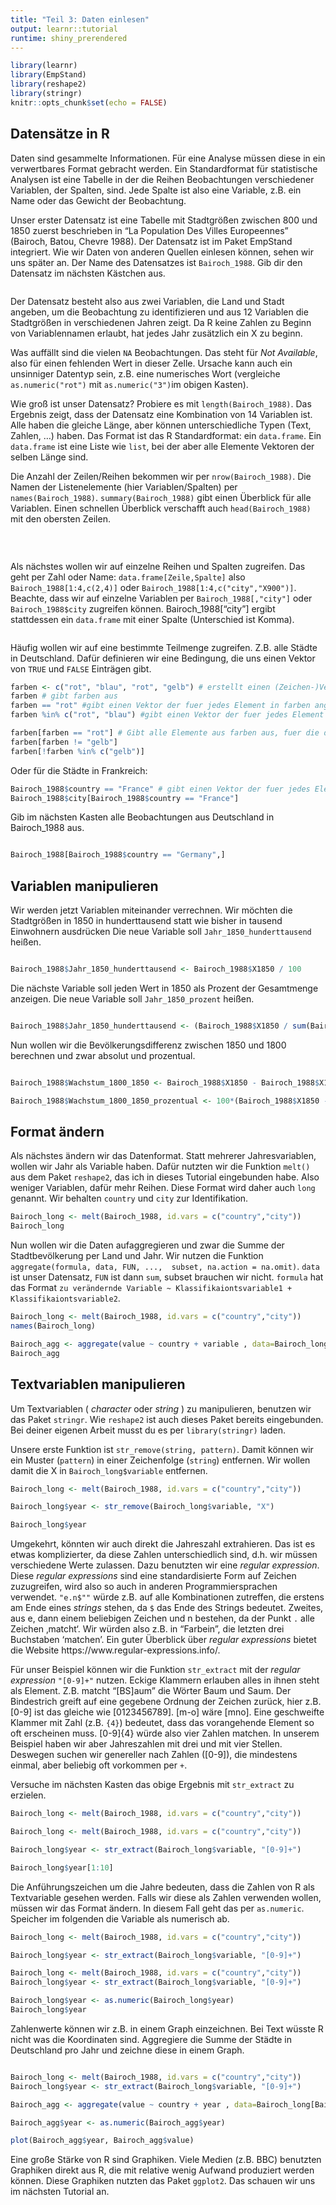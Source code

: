 ```yaml
---
title: "Teil 3: Daten einlesen"
output: learnr::tutorial
runtime: shiny_prerendered
---
```


```r
library(learnr)
library(EmpStand)
library(reshape2)
library(stringr)
knitr::opts_chunk$set(echo = FALSE)
```


##  Datensätze in R

Daten sind gesammelte Informationen.  Für eine Analyse müssen diese in ein verwertbares Format gebracht werden. Ein Standardformat für statistische Analysen ist eine Tabelle in der die Reihen Beobachtungen verschiedener Variablen, der Spalten, sind. Jede Spalte ist also eine Variable, z.B. ein Name oder das Gewicht der Beobachtung.

Unser erster Datensatz ist eine Tabelle mit Stadtgrößen zwischen 800 und 1850 zuerst beschrieben in "La Population Des Villes Europeennes" (Bairoch, Batou, Chevre 1988). Der Datensatz ist im Paket EmpStand integriert. Wie wir Daten von anderen Quellen einlesen können, sehen wir uns später an. Der Name des Datensatzes ist `Bairoch_1988`. Gib dir den Datensatz im nächsten Kästchen aus. 


```r

```

Der Datensatz besteht also aus zwei Variablen, die Land und Stadt angeben, um die Beobachtung zu identifizieren und aus 12 Variablen die Stadtgrößen in verschiedenen Jahren zeigt. Da R keine Zahlen zu Beginn von Variablennamen erlaubt, hat jedes Jahr zusätzlich ein X zu beginn.

Was auffällt sind die vielen `NA` Beobachtungen. Das steht für _Not Available_, also für einen fehlenden Wert in dieser Zelle. Ursache kann auch ein unsinniger Datentyp sein,  z.B. eine numerisches Wort (vergleiche `as.numeric("rot")` mit `as.numeric("3")`im obigen Kasten).


Wie groß ist unser Datensatz? Probiere es mit `length(Bairoch_1988)`. Das Ergebnis zeigt, dass der Datensatz eine Kombination von 14 Variablen ist. Alle haben die gleiche Länge, aber können unterschiedliche Typen (Text, Zahlen, ...) haben. Das Format ist das R Standardformat: ein `data.frame`. Ein `data.frame` ist eine Liste wie `list`, bei der aber alle Elemente Vektoren der selben Länge sind.

Die Anzahl der Zeilen/Reihen bekommen wir per `nrow(Bairoch_1988)`. Die Namen der Listenelemente (hier Variablen/Spalten) per `names(Bairoch_1988)`. `summary(Bairoch_1988)` gibt einen Überblick für alle Variablen. Einen schnellen Überblick verschafft auch `head(Bairoch_1988)` mit den obersten Zeilen.

```r

```

<br>

Als nächstes wollen wir auf einzelne Reihen und Spalten zugreifen. Das geht per Zahl oder Name: `data.frame[Zeile,Spalte]` also `Bairoch_1988[1:4,c(2,4)]` oder `Bairoch_1988[1:4,c("city","X900")]`. Beachte, dass wir auf einzelne Variablen per `Bairoch_1988[,"city"]` oder `Bairoch_1988$city` zugreifen können. Bairoch_1988["city"] ergibt stattdessen ein `data.frame` mit einer Spalte (Unterschied ist Komma).

```r

```


Häufig wollen wir auf eine bestimmte Teilmenge zugreifen. Z.B. alle Städte in Deutschland. Dafür definieren wir eine Bedingung, die uns einen Vektor von `TRUE` und `FALSE` Einträgen gibt. 


```r

farben <- c("rot", "blau", "rot", "gelb") # erstellt einen (Zeichen-)Vektor mit vier 'string' Eintraegen
farben # gibt farben aus
farben == "rot" #gibt einen Vektor der fuer jedes Element in farben angibt ob dieses gleich 'rot' ist. Dieser Vektor hat daher dieselbe Laenge wie farben
farben %in% c("rot", "blau") #gibt einen Vektor der fuer jedes Element in farben angibt ob dieses gleich 'rot' oder 'blau' ist. Dieser Vektor hat daher dieselbe Laenge wie farben

farben[farben == "rot"] # Gibt alle Elemente aus farben aus, fuer die der durch 'farben == "rot"' erstellte Vektor den Wert TRUE hat
farben[farben != "gelb"] 
farben[!farben %in% c("gelb")] 
```

Oder für die Städte in Frankreich:

```r


Bairoch_1988$country == "France" # gibt einen Vektor der fuer jedes Element in Bairoch_1988$country angibt ob dieses France ist.
Bairoch_1988$city[Bairoch_1988$country == "France"]
```

Gib im nächsten Kasten alle Beobachtungen aus Deutschland in Bairoch_1988 aus.


```r


```

```r

Bairoch_1988[Bairoch_1988$country == "Germany",]
```



##  Variablen manipulieren

Wir werden jetzt Variablen miteinander verrechnen. Wir möchten die Stadtgrößen in 1850 in hunderttausend statt wie bisher in tausend Einwohnern ausdrücken Die neue Variable soll `Jahr_1850_hunderttausend` heißen.

```r


```

```r
Bairoch_1988$Jahr_1850_hunderttausend <- Bairoch_1988$X1850 / 100

```


Die nächste Variable soll jeden Wert in 1850 als Prozent der Gesamtmenge anzeigen. Die neue Variable soll `Jahr_1850_prozent` heißen.

```r


```

```r
Bairoch_1988$Jahr_1850_hunderttausend <- (Bairoch_1988$X1850 / sum(Bairoch_1988$X1850, na.rm = TRUE))*100

```

Nun wollen wir die Bevölkerungsdifferenz zwischen 1850 und 1800 berechnen und zwar absolut und prozentual.

```r


```

```r
Bairoch_1988$Wachstum_1800_1850 <- Bairoch_1988$X1850 - Bairoch_1988$X1800

Bairoch_1988$Wachstum_1800_1850_prozentual <- 100*(Bairoch_1988$X1850 - Bairoch_1988$X1800)/Bairoch_1988$X1800
```




##  Format  ändern

Als nächstes ändern wir das Datenformat. Statt mehrerer Jahresvariablen, wollen wir Jahr als Variable haben. Dafür nutzten wir die Funktion `melt()` aus dem Paket `reshape2`, das ich in dieses Tutorial eingebunden habe. Also weniger Variablen, dafür mehr Reihen. Diese Format wird daher auch `long` genannt. Wir behalten `country` und `city` zur Identifikation.

```r
Bairoch_long <- melt(Bairoch_1988, id.vars = c("country","city"))
Bairoch_long
```

Nun wollen wir die Daten aufaggregieren und zwar die Summe der Stadtbevölkerung per Land und Jahr. Wir nutzen die Funktion `aggregate(formula, data, FUN, ...,  subset, na.action = na.omit)`. `data` ist unser Datensatz, `FUN` ist dann `sum`, subset brauchen wir nicht. `formula` hat das Format `zu verändernde Variable ~ Klassifikaiontsvariable1 + Klassifikaiontsvariable2`.

```r
Bairoch_long <- melt(Bairoch_1988, id.vars = c("country","city"))
names(Bairoch_long)

Bairoch_agg <- aggregate(value ~ country + variable , data=Bairoch_long, FUN = sum)
Bairoch_agg
```


## Textvariablen manipulieren

Um Textvariablen ( _character_ oder _string_ ) zu manipulieren, benutzen wir das Paket `stringr`. Wie `reshape2` ist auch dieses Paket bereits eingebunden. Bei deiner eigenen Arbeit musst du es per `library(stringr)` laden.

Unsere erste Funktion ist `str_remove(string, pattern)`. Damit können wir ein Muster (`pattern`) in einer Zeichenfolge (`string`) entfernen. Wir wollen damit die X in `Bairoch_long$variable` entfernen.

```r
Bairoch_long <- melt(Bairoch_1988, id.vars = c("country","city"))

Bairoch_long$year <- str_remove(Bairoch_long$variable, "X")

Bairoch_long$year 
```

Umgekehrt, könnten wir auch direkt die Jahreszahl extrahieren. Das ist es etwas komplizierter, da diese Zahlen unterschiedlich sind, d.h. wir müssen verschiedene Werte zulassen. Dazu benutzten wir eine _regular expression_. Diese _regular expressions_ sind eine standardisierte Form auf Zeichen zuzugreifen, wird also so auch in anderen Programmiersprachen verwendet. `"e.n$""` würde z.B. auf alle Kombinationen zutreffen, die erstens am Ende eines _strings_ stehen, da `$` das Ende des Strings bedeutet. Zweites, aus e, dann einem beliebigen Zeichen und n bestehen, da der Punkt `.` alle Zeichen ‚matcht‘. Wir würden also z.B. in "Farbein", die letzten drei Buchstaben 'matchen'.  Ein guter Überblick über _regular expressions_ bietet die Website https://www.regular-expressions.info/.

Für unser Beispiel können wir die Funktion `str_extract` mit der _regular expression_ `"[0-9]+"` nutzen. Eckige Klammern erlauben alles in ihnen steht als Element. Z.B. matcht "[BS]aum" die Wörter Baum und Saum. Der Bindestrich greift auf eine gegebene Ordnung der Zeichen zurück, hier z.B. [0-9] ist das gleiche wie [0123456789]. [m-o] wäre [mno]. Eine geschweifte Klammer mit Zahl (z.B. `{4}`) bedeutet, dass das vorangehende Element so oft erscheinen muss. [0-9]{4} würde also vier Zahlen matchen. In unserem Beispiel haben wir aber Jahreszahlen mit drei und mit vier Stellen. Deswegen suchen wir genereller nach Zahlen ([0-9]), die mindestens einmal, aber beliebig oft vorkommen per `+`.

Versuche im nächsten Kasten das obige Ergebnis mit `str_extract` zu erzielen.

```r
Bairoch_long <- melt(Bairoch_1988, id.vars = c("country","city"))


```

```r
Bairoch_long <- melt(Bairoch_1988, id.vars = c("country","city"))

Bairoch_long$year <- str_extract(Bairoch_long$variable, "[0-9]+")

Bairoch_long$year[1:10]
```

Die Anführungszeichen um die Jahre bedeuten, dass die Zahlen von R als Textvariable gesehen werden. Falls wir diese als Zahlen verwenden wollen, müssen wir das Format ändern. In diesem Fall geht das per `as.numeric`. Speicher im folgenden die Variable als numerisch ab.

```r
Bairoch_long <- melt(Bairoch_1988, id.vars = c("country","city"))

Bairoch_long$year <- str_extract(Bairoch_long$variable, "[0-9]+")

```

```r
Bairoch_long <- melt(Bairoch_1988, id.vars = c("country","city"))
Bairoch_long$year <- str_extract(Bairoch_long$variable, "[0-9]+")

Bairoch_long$year <- as.numeric(Bairoch_long$year)
Bairoch_long$year 
```


Zahlenwerte können wir z.B. in einem Graph einzeichnen. Bei Text wüsste R nicht was die Koordinaten sind. Aggregiere die Summe der Städte in Deutschland pro Jahr und zeichne diese in einem Graph.

```r




```

```r
Bairoch_long <- melt(Bairoch_1988, id.vars = c("country","city"))
Bairoch_long$year <- str_extract(Bairoch_long$variable, "[0-9]+")

Bairoch_agg <- aggregate(value ~ country + year , data=Bairoch_long[Bairoch_long$country=="Germany",], FUN = sum)

Bairoch_agg$year <- as.numeric(Bairoch_agg$year)

plot(Bairoch_agg$year, Bairoch_agg$value)

```


Eine große Stärke von R sind Graphiken. Viele Medien (z.B. BBC) benutzten Graphiken direkt aus R, die mit relative wenig Aufwand produziert werden können. Diese Graphiken nutzten das Paket `ggplot2`. Das schauen wir uns im nächsten Tutorial an. 



